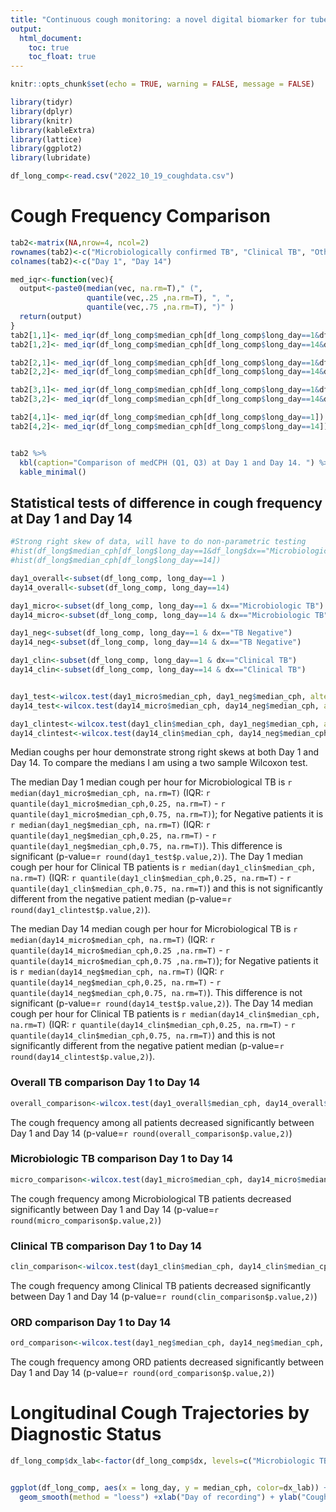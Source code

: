 ```yaml
---
title: "Continuous cough monitoring: a novel digital biomarker for tuberculosis diagnosis and treatment response monitoring"
output:
  html_document:
    toc: true
    toc_float: true
---
```


```r
knitr::opts_chunk$set(echo = TRUE, warning = FALSE, message = FALSE)

library(tidyr)
library(dplyr)
library(knitr)
library(kableExtra)
library(lattice)
library(ggplot2)
library(lubridate)


```


```r

df_long_comp<-read.csv("2022_10_19_coughdata.csv")
```


# Cough Frequency Comparison
```r
tab2<-matrix(NA,nrow=4, ncol=2)
rownames(tab2)<-c("Microbiologically confirmed TB", "Clinical TB", "Other respiratory diseases", "Overall")
colnames(tab2)<-c("Day 1", "Day 14")

med_iqr<-function(vec){
  output<-paste0(median(vec, na.rm=T)," (", 
                 quantile(vec,.25 ,na.rm=T), ", ",
                 quantile(vec,.75 ,na.rm=T), ")" )
  return(output)
}
tab2[1,1]<- med_iqr(df_long_comp$median_cph[df_long_comp$long_day==1&df_long_comp$dx=="Microbiologic TB"])
tab2[1,2]<- med_iqr(df_long_comp$median_cph[df_long_comp$long_day==14&df_long_comp$dx=="Microbiologic TB"])

tab2[2,1]<- med_iqr(df_long_comp$median_cph[df_long_comp$long_day==1&df_long_comp$dx=="Clinical TB"])
tab2[2,2]<- med_iqr(df_long_comp$median_cph[df_long_comp$long_day==14&df_long_comp$dx=="Clinical TB"])

tab2[3,1]<- med_iqr(df_long_comp$median_cph[df_long_comp$long_day==1&df_long_comp$dx=="TB Negative"])
tab2[3,2]<- med_iqr(df_long_comp$median_cph[df_long_comp$long_day==14&df_long_comp$dx=="TB Negative"])

tab2[4,1]<- med_iqr(df_long_comp$median_cph[df_long_comp$long_day==1])
tab2[4,2]<- med_iqr(df_long_comp$median_cph[df_long_comp$long_day==14])


tab2 %>%
  kbl(caption="Comparison of medCPH (Q1, Q3) at Day 1 and Day 14. ") %>% 
  kable_minimal()
```



## Statistical tests of difference in cough frequency at Day 1 and Day 14
```r
#Strong right skew of data, will have to do non-parametric testing
#hist(df_long$median_cph[df_long$long_day==1&df_long$dx=="Microbiologic TB"])
#hist(df_long$median_cph[df_long$long_day==14])

day1_overall<-subset(df_long_comp, long_day==1 )
day14_overall<-subset(df_long_comp, long_day==14)

day1_micro<-subset(df_long_comp, long_day==1 & dx=="Microbiologic TB")
day14_micro<-subset(df_long_comp, long_day==14 & dx=="Microbiologic TB")

day1_neg<-subset(df_long_comp, long_day==1 & dx=="TB Negative")
day14_neg<-subset(df_long_comp, long_day==14 & dx=="TB Negative")

day1_clin<-subset(df_long_comp, long_day==1 & dx=="Clinical TB")
day14_clin<-subset(df_long_comp, long_day==14 & dx=="Clinical TB")


day1_test<-wilcox.test(day1_micro$median_cph, day1_neg$median_cph, alternative = "two.sided", paired=F)
day14_test<-wilcox.test(day14_micro$median_cph, day14_neg$median_cph, alternative = "two.sided", paired=F)

day1_clintest<-wilcox.test(day1_clin$median_cph, day1_neg$median_cph, alternative = "two.sided", paired=F)
day14_clintest<-wilcox.test(day14_clin$median_cph, day14_neg$median_cph, alternative = "two.sided", paired=F)

```
Median coughs per hour demonstrate strong right skews at both Day 1 and Day 14. To compare the medians I am using a two sample Wilcoxon test. 

The median Day 1 median cough per hour for Microbiological TB is `r median(day1_micro$median_cph, na.rm=T)` (IQR: `r quantile(day1_micro$median_cph,0.25, na.rm=T)` - `r quantile(day1_micro$median_cph,0.75, na.rm=T)`); for Negative patients it is `r median(day1_neg$median_cph, na.rm=T)` (IQR: `r quantile(day1_neg$median_cph,0.25, na.rm=T)` - `r quantile(day1_neg$median_cph,0.75, na.rm=T)`). This difference is significant (p-value=`r round(day1_test$p.value,2)`). The Day 1 median cough per hour for Clinical TB patients is `r median(day1_clin$median_cph, na.rm=T)` (IQR: `r quantile(day1_clin$median_cph,0.25, na.rm=T)` - `r quantile(day1_clin$median_cph,0.75, na.rm=T)`) and this is not significantly different from the negative patient median (p-value=`r round(day1_clintest$p.value,2)`).

The median Day 14 median cough per hour for Microbiological TB is `r median(day14_micro$median_cph, na.rm=T)` (IQR: `r quantile(day14_micro$median_cph,0.25 ,na.rm=T)` - `r quantile(day14_micro$median_cph,0.75 ,na.rm=T)`); for Negative patients it is `r median(day14_neg$median_cph, na.rm=T)` (IQR: `r quantile(day14_neg$median_cph,0.25, na.rm=T)` - `r quantile(day14_neg$median_cph,0.75, na.rm=T)`). This difference is not significant (p-value=`r round(day14_test$p.value,2)`). The Day 14 median cough per hour for Clinical TB patients is `r median(day14_clin$median_cph, na.rm=T)` (IQR: `r quantile(day14_clin$median_cph,0.25, na.rm=T)` - `r quantile(day14_clin$median_cph,0.75, na.rm=T)`) and this is not significantly different from the negative patient median (p-value=`r round(day14_clintest$p.value,2)`).

### Overall TB comparison Day 1 to Day 14
```r
overall_comparison<-wilcox.test(day1_overall$median_cph, day14_overall$median_cph, alternative = "two.sided", paired=T)
```
The cough frequency among all patients decreased significantly between Day 1 and Day 14 (p-value=`r round(overall_comparison$p.value,2)`)

### Microbiologic TB comparison Day 1 to Day 14
```r
micro_comparison<-wilcox.test(day1_micro$median_cph, day14_micro$median_cph, alternative = "two.sided", paired=T)
```
The cough frequency among Microbiological TB patients decreased significantly between Day 1 and Day 14 (p-value=`r round(micro_comparison$p.value,2)`)


### Clinical TB comparison Day 1 to Day 14
```r
clin_comparison<-wilcox.test(day1_clin$median_cph, day14_clin$median_cph, alternative = "two.sided", paired=T)
```
The cough frequency among Clinical TB patients decreased significantly between Day 1 and Day 14 (p-value=`r round(clin_comparison$p.value,2)`)

### ORD comparison Day 1 to Day 14
```r
ord_comparison<-wilcox.test(day1_neg$median_cph, day14_neg$median_cph, alternative = "two.sided", paired=T)
```
The cough frequency among ORD patients decreased significantly between Day 1 and Day 14 (p-value=`r round(ord_comparison$p.value,2)`)

# Longitudinal Cough Trajectories by Diagnostic Status



```r

df_long_comp$dx_lab<-factor(df_long_comp$dx, levels=c("Microbiologic TB","Clinical TB", "TB Negative"))


ggplot(df_long_comp, aes(x = long_day, y = median_cph, color=dx_lab)) +
  geom_smooth(method = "loess") +xlab("Day of recording") + ylab("Coughs per hour") +labs(color="Diagnosis")



```

